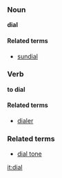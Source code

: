 ===Noun===
'''dial'''

====Related terms====
*[[sundial]]

===Verb===
'''to dial'''

====Related terms====
*[[dialer]]

===Related terms===
*[[dial tone]]

[[it:dial]]